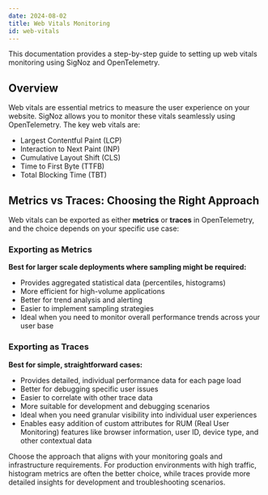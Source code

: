 ```yaml
---
date: 2024-08-02
title: Web Vitals Monitoring
id: web-vitals
---
```


This documentation provides a step-by-step guide to setting up web vitals monitoring using SigNoz and OpenTelemetry.

## Overview

Web vitals are essential metrics to measure the user experience on your website. SigNoz allows you to monitor these vitals seamlessly using OpenTelemetry. The key web vitals are:
- Largest Contentful Paint (LCP)
- Interaction to Next Paint (INP)
- Cumulative Layout Shift (CLS)
- Time to First Byte (TTFB)
- Total Blocking Time (TBT)

## Metrics vs Traces: Choosing the Right Approach

Web vitals can be exported as either **metrics** or **traces** in OpenTelemetry, and the choice depends on your specific use case:

### Exporting as Metrics
**Best for larger scale deployments where sampling might be required:**
- Provides aggregated statistical data (percentiles, histograms)
- More efficient for high-volume applications
- Better for trend analysis and alerting
- Easier to implement sampling strategies
- Ideal when you need to monitor overall performance trends across your user base

### Exporting as Traces
**Best for simple, straightforward cases:**
- Provides detailed, individual performance data for each page load
- Better for debugging specific user issues
- Easier to correlate with other trace data
- More suitable for development and debugging scenarios
- Ideal when you need granular visibility into individual user experiences
- Enables easy addition of custom attributes for RUM (Real User Monitoring) features like browser information, user ID, device type, and other contextual data

Choose the approach that aligns with your monitoring goals and infrastructure requirements. For production environments with high traffic, histogram metrics are often the better choice, while traces provide more detailed insights for development and troubleshooting scenarios.

<WebVitalsGrid />